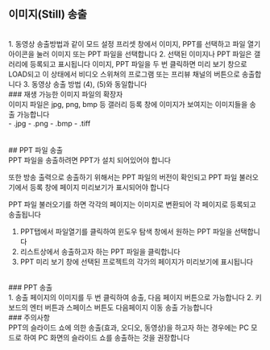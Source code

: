 ## 이미지(Still) 송출
<br/>
1. 동영상 송출방법과 같이 모드 설정 프리셋 창에서 이미지, PPT를 선택하고 파일 열기 아이콘을 눌러 이미지 또는 PPT 파일을 선택합니다
2. 선택된 이미지나 PPT 파일은 갤러리에 등록되고 표시됩니다
이미지, PPT 파일을 두 번 클릭하면 미리 보기 창으로 LOAD되고 이 상태에서 비디오 스위쳐의 프로그램 또는 프리뷰 채널의 버튼으로 송출합니다
3. 동영상 송출 방법 (4), (5)와 동일합니다
<br/>
### 재생 가능한 이미지 파일의 확장자
<br/>
이미지 파일은 jpg, png, bmp 등 갤러리 등록 창에 이미지가 보여지는 이미지들을 송출 가능합니다
<br/>
- .jpg
- .png
- .bmp
- .tiff
<br/>
<br/>
<br/>
## PPT 파일 송출
<br/>
PPT 파일을 송출하려면 PPT가 설치 되어있어야 합니다

또한 방송 출력으로 송출하기 위해서는 PPT 파일의 버전이 확인되고 PPT 파일 불러오기에서 등록 창에 페이지 미리보기가 표시되어야 합니다

PPT 파일 불러오기를 하면 각각의 페이지는 이미지로 변환되어 각 페이지로 등록되고 송출됩니다
<br/>
1. PPT탭에서 파일열기를 클릭하여 윈도우 탐색 창에서 원하는 PPT 파일을 선택합니다
2. 리스트상에서 송출하고자 하는 PPT 파일을 클릭합니다
3. PPT 미리 보기 창에 선택된 프로젝트의 각가의 페이지가 미리보기에 표시됩니다
<br/>
### PPT 송출
<br/>
1. 송출 페이지의 이미지를 두 번 클릭하여 송출, 다음 페이지 버튼으로 가능합니다
2. 키보드의 엔터 버튼과 스페이스 버튼도 다음페이지 이동 송출 가능합니다
<br/>
### 주의사항
<br/>
PPT의 슬라이드 쇼에 의한 송출(효과, 오디오, 동영상)을 하고자 하는 경우에는 PC 모드로 하여 PC 화면의 슬라이드 쇼를 송출하는 것을 권장합니다
<br/>
<br/>
<br/>